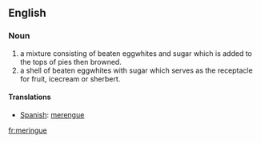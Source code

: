 ==English==
===Noun===
# a mixture consisting of beaten eggwhites and sugar which is added to the tops of pies then browned.
# a shell of beaten eggwhites with sugar which serves as the receptacle for fruit, icecream or sherbert.

==== Translations ====
*[[Spanish]]: [[merengue]]

[[fr:meringue]]